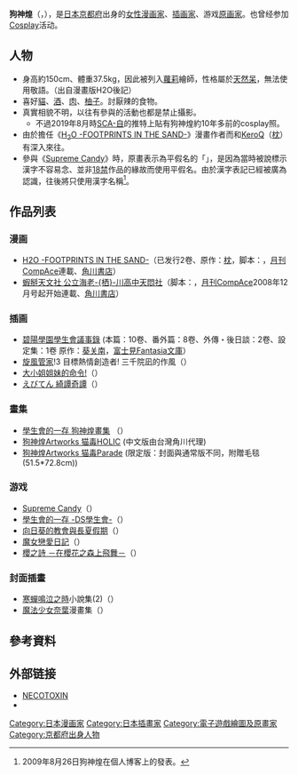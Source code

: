 {{Infobox 漫畫家
|姓名 = 狗神煌
|畫像 = 
|畫像尺寸 = 
|附註 = 
|本名 = 
|日語原文 = 狗神 煌［いぬがみ きら］
|羅馬字 = Inugami Kira
|出生日期 = 5月14日
|出生地點 = {{JPN}}[[京都府|京都府]]
|逝世日期 = 
|逝世地點 = 
|國籍 = {{JPN}}
|職業 = [[漫画家|漫画家]]<br />[[插画家|插画家]]<br />游戏原画家
|活躍時期 = 
|類型 = 
|代表作 = 
|獎項 = 
|簽名 = 
|官方網站 = [http://www.kiss.ac/~vanilla/toxin/index.html NECOTOXIN]
}}
{{漫画}}
'''狗神煌'''（{{lang-ja|狗神 煌}}，{{bd||5月14日}}），是[[日本|日本]][[京都府|京都府]]出身的[[女性|女性]][[漫画家|漫画家]]、[[插画家|插画家]]、游戏[[原画家|原画家]]。也曾经参加[[Cosplay|Cosplay]]活动。

== 人物 ==
*身高約150cm、體重37.5kg，因此被列入[[蘿莉|蘿莉]]繪師，性格屬於[[天然呆|天然呆]]，無法使用敬語。（出自漫畫版H2O後記）
*喜好[[貓|貓]]、[[酒|酒]]、[[肉|肉]]、[[柚子|柚子]]。討厭辣的食物。
*真實相貌不明，以往有參與的活動也都是禁止攝影。
**不過2019年8月時[[SCA-自|SCA-自]]的推特上貼有狗神煌約10年多前的cosplay照。
*由於擔任《[[H2O_-FOOTPRINTS_IN_THE_SAND-|H<sub>2</sub>O -FOOTPRINTS IN THE SAND-]]》漫畫作者而和[[KeroQ|KeroQ]]（[[枕_(遊戲品牌)|枕]]）有深入來往。
*參與《[[Supreme_Candy|Supreme Candy]]》時，原畫表示為平假名的「{{lang|ja|いぬがみきら}}」，是因為當時被說標示漢字不容易念、並非[[18禁|18禁]]作品的緣故而使用平假名。由於漢字表記已經被廣為認識，往後將只使用漢字名稱<ref>2009年8月26日狗神煌在個人博客上的發表。</ref>。

== 作品列表 ==
=== 漫画 ===
* [[H2O_-FOOTPRINTS_IN_THE_SAND-|H2O -FOOTPRINTS IN THE SAND-]]（已发行2卷、原作：[[枕_(公司)|枕]]，脚本：{{lang|ja|[[SCA-自|すかぢ]]}}，[[月刊CompAce|月刊CompAce]]連載、[[角川書店|角川書店]]）
* [[蝦掰天文社|蝦掰天文社 公立海老-{栖}-川高中天悶社]]（脚本：{{lang|ja|[[SCA-自|すかぢ]]}}，[[月刊CompAce|月刊CompAce]]2008年12月号起开始連載、[[角川書店|角川書店]]）

=== 插画 ===
* [[碧陽學園學生會議事錄|碧陽學園學生會議事錄]] (本篇：10卷、番外篇：8卷、外傳・後日談：2卷、設定集：1卷  原作：[[葵关南|葵关南]]，[[富士見Fantasia文庫|富士見Fantasia文庫]]）
* [[旋風管家|旋風管家]]!3 目標熱情創造者! 三千院凪的作風（{{lang|ja|ハヤテのごとく!3 めざせ情熱クリエーター! 三千院ナギの流儀}}）
* [[大小姐姐妹的命令!|大小姐姐妹的命令!]]（{{lang|ja|お嬢様姉妹の命令ですっ! （原作：[[七海ユウリ|七海ユウリ]]、[[美少女文庫|美少女文庫]]）}}）
* [[えびてん_綺譚奇譚|えびてん 綺譚奇譚]]（{{lang|ja|（著：すかぢ，角川Sneaker文庫））}}）

=== 畫集 ===
* [[學生會的一存|學生會的一存 狗神煌畫集]] （{{lang|ja|生徒会の一存 狗神煌画集}}）
* [[狗神煌Artworks_猫毒HOLIC|狗神煌Artworks 猫毒HOLIC]] (中文版由台灣角川代理)
* [[狗神煌Artworks_猫毒Parade|狗神煌Artworks 猫毒Parade]] (限定版：封面與通常版不同，附贈毛毯(51.5*72.8cm))

=== 游戏 ===
* [[Supreme_Candy|Supreme Candy]]（{{lang|ja|しゅぷれ〜むキャンディ 〜王道には王道たる理由があるんです!〜}}）
* [[學生會的一存|學生會的一存 -DS學生會-]]（{{lang|ja|生徒会の一存 -DSする生徒会-}}）
* [[向日葵的教會與長夏假期|向日葵的教會與長夏假期]]（{{lang|ja|向日葵の教会と長い夏休み}}）
* [[魔女戀愛日記|魔女戀愛日記]]（{{lang|ja|魔女こいにっき}}）
* [[櫻之詩|櫻之詩 －在櫻花之森上飛舞－]]（{{lang|ja|サクラノ詩 －櫻の森の上を舞う－}}）

=== 封面插畫 ===
* [[寒蟬鳴泣之時|寒蟬鳴泣之時]]小說集(2)（{{lang|ja|ひぐらしのなく頃にノベルアンソロジー }}）
* [[魔法少女奈葉|魔法少女奈葉]]漫畫集（{{lang|ja|魔法少女リリカルなのはコミックアラカルト }}）

==參考資料==
<div class="references-small">
<references></references>
</div>

== 外部链接 ==
* [http://kilacoro.chu.jp/ NECOTOXIN] {{Wayback|url=http://kilacoro.chu.jp/ |date=20201101002332 }}{{ja icon}} 
* {{Twitter|kilacco|狗神煌(@kilacco)}}

{{DEFAULTSORT:Inugami Kira}}
[[Category:日本漫画家|Category:日本漫画家]]
[[Category:日本插畫家|Category:日本插畫家]]
[[Category:電子遊戲繪圖及原畫家|Category:電子遊戲繪圖及原畫家]]
[[Category:京都府出身人物|Category:京都府出身人物]]